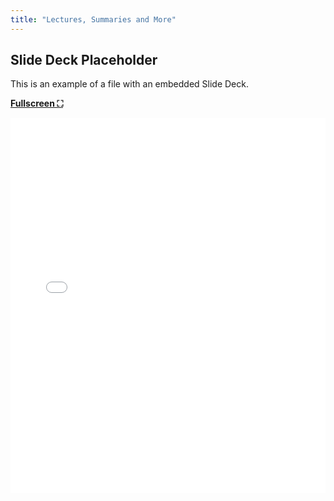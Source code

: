 ```yaml
---
title: "Lectures, Summaries and More"
---
```


## Slide Deck Placeholder

This is an example of a file with an embedded Slide Deck.

[**Fullscreen ⛶**](/hefm/resources/slides/slidePlaceholder/slidePlaceholder.qmd)
```{=html}
<iframe class="slide-deck" src="/hefm/resources/slides/slidePlaceholder/slidePlaceholder.html" width="100%" height="600px" style="border: none;"></iframe>
```